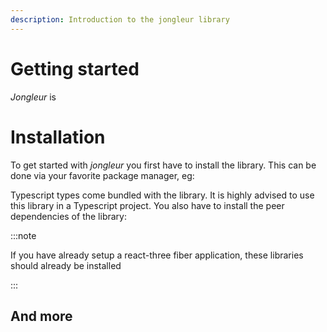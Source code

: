 ```yaml
---
description: Introduction to the jongleur library
---
```



# Getting started

*Jongleur* is 

# Installation

To get started with *jongleur* you first have to install the library. This can be done via your favorite package manager, eg:

<PkgCommands type="add" cmd="jongleur"></PkgCommands>

Typescript types come bundled with the library. It is highly advised to use this library in a Typescript project. You also have to install the peer dependencies of the library:

<PkgCommands type="add" cmd="react react-dom @react-three/fiber three"></PkgCommands>

:::note

If you have already setup a react-three fiber application, these libraries should already be installed

:::

## And more

